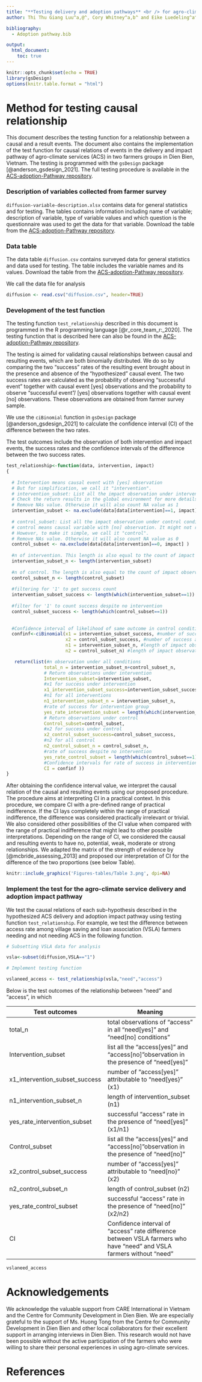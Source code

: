 ```yaml
---
title: "**Testing delivery and adoption pathways** <br /> for agro-climate services in farmer groups"
author: Thi Thu Giang Luu^a,@^, Cory Whitney^a,b^ and Eike Luedeling^a^ <br /><small>^a^INRES-Horticultural Sciences, University of Bonn, Auf dem Huegel 6, 53121 Bonn, Germany <br /><small/>^b^Center of Development Research (ZEF), University of Bonn, Genscherallee 3, 53113 Bonn, Germany <br /><small/>^@^Corresponding author's email:luuthithugiang@gmail.com

bibliography: 
  - Adoption pathway.bib

output: 
  html_document:
    toc: true
---
```

 

```r
knitr::opts_chunk$set(echo = TRUE)
library(gsDesign)
options(knitr.table.format = "html")
```

# Method for testing causal relationship

This document describes the testing function for a relationship between a causal and a result events. 
The document also contains the implementation of the test function for causal relations of events in the delivery and impact pathway of agro-climate services (ACS) in two farmers groups in Dien Bien, Vietnam. 
The testing is programmed with the `gsDesign` package [@anderson_gsdesign_2021]. The full testing procedure is available in the [ACS-adoption-Pathway repository](https://github.com/ThiThuGiangLuu/ACS-adoption-decision-pathway). 

### Description of variables collected from farmer survey 

`diffusion-variable-description.xlsx` contains data for general statistics and for testing. The tables contains information including name of variable; description of variable, type of variable values and which question is the questionnaire was used to get the data for that variable. Download the table from the [ACS-adoption-Pathway repository](https://github.com/ThiThuGiangLuu/ACS-adoption-decision-pathway).

### Data table 

The data table `diffusion.csv` contains surveyed data for general statistics and data used for testing. The table includes the variable names and its values. Download the table from the [ACS-adoption-Pathway repository](https://github.com/ThiThuGiangLuu/ACS-adoption-decision-pathway).

We call the data file for analysis

```r
diffusion <- read.csv("diffusion.csv", header=TRUE)
```

### Development of the test function 

The testing function `test_relationship` described in this document is programmed in the R programming language [@r_core_team_r:_2020]. The testing function that is described here can also be found in the [ACS-adoption-Pathway repository](https://github.com/ThiThuGiangLuu/ACS-adoption-decision-pathway). 

The testing is aimed for validating causal relationships between causal and resulting events, which are both binomially distributed. We do so by comparing the two "success" rates of the resulting event brought about in the presence and absence of the "hypothesized" causal event. The two success rates are calculated as the probability of observing “successful event” together with causal event [yes] observations and the probability to observe “successful event”/ [yes] observations together with causal event [no] observations. These observations are obtained from farmer survey sample. 

We use the `ciBinomial` function in `gsDesign` package [@anderson_gsdesign_2021] to calculate the confidence interval (CI) of the difference between the two rates. 


The test outcomes include the observation of both intervention and impact events, the success rates and the confidence intervals of the difference between the two success rates.  

```r
test_relationship<-function(data, intervention, impact)
{
  
  # Intervention means causal event with [yes] observation
  # But for simplification, we call it "intervention".
  # intervention_subset: List all the impact observation under intervention condition 
  # Check the return results in the global environment for more details of the calculation
  # Remove NAs value. Otherwise it will also count NA value as 1
  intervention_subset <- na.exclude(data[data[intervention]==1, impact] )
  
  # control_subset: List all the impact observation under control condition 
  # control means causal variable with [no] observation. It might not really be control. 
  # However, to make it simple, we call it "control".
  # Remove NAs value. Otherwise it will also count NA value as 0
  control_subset <- na.exclude(data[data[intervention]==0, impact] )
  
  #n of intervention. This length is also equal to the count of impact observation under intervention condition
  intervention_subset_n <- length(intervention_subset)
  
  #n of control. The length is also equal to the count of impact observations under control condition 
  control_subset_n <- length(control_subset)
  
  #filtering for '1' to get success count
  intervention_subset_success <- length(which(intervention_subset==1))
  
  #filter for '1' to count success despite no intervention
  control_subset_success <- length(which(control_subset==1))
 
  
  #Confidence interval of likelihood of same outcome in control condition
  confinf<-ciBinomial(x1 = intervention_subset_success, #number of success in attributable to intervention
                      x2 = control_subset_success, #number of success attributable to control
                      n1 = intervention_subset_n, #length of impact observation under intervention
                      n2 = control_subset_n) #length of impact observation under control

   return(list(#n observation under all conditions
              total_n = intervention_subset_n+control_subset_n, 
              # Return observations under intervention  
              Intervention_subset=intervention_subset, 
              #x1 for success under intervention
              x1_intervention_subset_success=intervention_subset_success,
              #n1 for all interventions
              n1_intervention_subset_n = intervention_subset_n,
              #rate of success for intervention group
              yes_rate_intervention_subset = length(which(intervention_subset==1))/(intervention_subset_n),
              # Return observations under control
              Control_subset=control_subset,
              #x2 for success under control
              x2_control_subset_success=control_subset_success,
              #n2 for all control
              n2_control_subset_n = control_subset_n,
              #rate of success despite no intervention
              yes_rate_control_subset = length(which(control_subset==1))/(control_subset_n),
              #Confidence intervals for rate of success in intervention condition compared with control condition
              CI = confinf ))
}
```

After obtaining the confidence interval value, we interpret the causal relation of the causal and resulting events using our proposed procedure. The procedure aims at interpreting CI in a practical context. In this procedure, we compare CI with a pre-defined range of practical indifference. If the CI lays completely within the range of practical indifference, the difference was considered practically irrelevant or trivial. We also considered other possibilities of the CI value when compared with the range of practical indifference that might lead to other possible interpretations. Depending on the range of CI, we considered the causal and resulting events to have no, potential, weak, moderate or strong relationships. We adapted the matrix of the strength of evidence by [@mcbride_assessing_2013] and proposed our interpretation of CI for the difference of the two proportions (see below Table). 

```r
knitr::include_graphics('Figures-tables/Table 3.png', dpi=NA)
```


### Implement the test for the agro-climate service delivery and adoption impact pathway

We test the causal relations of each sub-hypothesis described in the hypothesized ACS delivery and adoption impact pathway using testing function `test_relationship`. For example, we test the difference between access rate among village saving and loan association (VSLA) farmers needing and not needing ACS in the following function.  


```r
# Subsetting VSLA data for analysis

vsla<-subset(diffusion,VSLA=="1")

# Implement testing function

vslaneed_access <- test_relationship(vsla,"need","access")

```

Below is the test outcomes of the relationship between "need" and "access", in which


Test outcomes   |  Meaning
 ---------------|  -------------- 
 total_n   |  total observations of "access" in all "need[yes]" and "need[no] conditions"
 Intervention_subset   |  list all the "access[yes]" and "access[no]"observation in the presence of "need[yes]"
 x1_intervention_subset_success   |  number of "access[yes]" attributable to "need[yes}" (x1)
 n1_intervention_subset_n   |  length of intervention_subset (n1)
 yes_rate_intervention_subset   |  successful "access" rate in the presence of "need[yes]" (x1/n1)
 Control_subset  |  list all the "access[yes]" and "access[no]"observation in the presence of "need[no]" 
 x2_control_subset_success   |  number of "access[yes]" attributable to "need[no}" (x2)
 n2_control_subset_n   |  length of control_subset (n2)
 yes_rate_control_subset   |  successful "access" rate in the presence of "need[no]" (x2/n2)
 CI   |  Confidence interval of "access" rate difference between VSLA farmers who have "need" and VSLA farmers without "need"


```r
vslaneed_access
```
# Acknowledgements

We acknowledge the valuable support from CARE International in Vietnam and the Centre for Community Development in Dien Bien. We are especially grateful to the support of Ms. Huong Tong from the Centre for Community Development in Dien Bien and other local collaborators for their excellent support in arranging interviews in Dien Bien. This research would not have been possible without the active participation of the farmers who were willing to share their personal experiences in using agro-climate services.   


# References



